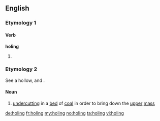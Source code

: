 ==English==

===Etymology 1===

====Verb====
'''holing'''

# {{present participle of|hole}}

===Etymology 2===
See {{term|hole}} a hollow, and {{term|-ing}}.

====Noun====
{{en-noun|?}}

# {{context|mining|lang=en}} [[undercut]]ting in a [[bed]] of [[coal]] in order to bring down the [[upper]] [[mass]]
#: {{rfquotek|Raymond}}

[[de:holing]]
[[fr:holing]]
[[my:holing]]
[[no:holing]]
[[ta:holing]]
[[vi:holing]]